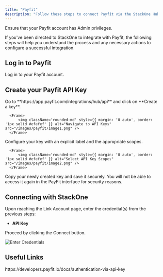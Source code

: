 ```yaml
---
title: "Payfit"
description: "Follow these steps to connect Payfit via the StackOne Hub successfully."
---
```



<Warning>
  Ensure that your Payfit account has Admin privileges.
</Warning>

If you've been directed to StackOne to integrate with Payfit, the following steps will help you understand the process and any necessary actions to configure a successful integration.

## Log in to Payfit

Log in to your Payfit account.


## Create your Payfit API Key

<Steps>
  <Step title="Navigate to API Keys">
      Go to **https://app.payfit.com/integrations/hub/api** and click on **Create a key**.
  
      <Frame>
          <img className='rounded-md' style={{ margin: '0 auto', border: '1px solid #efefef' }} alt="Navigate to API Keys" src="/images/payfit/image1.png" />
      </Frame>
  </Step>
  <Step title="Select API Key Scopes">
      Configure your key with an explicit label and the appropriate scopes.
  
      <Frame>
          <img className='rounded-md' style={{ margin: '0 auto', border: '1px solid #efefef' }} alt="Select API Key Scopes" src="/images/payfit/image2.png" />
      </Frame>
  </Step>
  <Step title="Copy your API Key">
      Copy your newly created key and save it securely. You will not be able to access it again in the PayFit interface for security reasons.
  </Step>
</Steps>

## Connecting with StackOne

Upon reaching the Link Account page, enter the credential(s) from the previous steps:
  - **API Key**

Proceed by clicking the Connect button.

<Frame>
    <img className='rounded-md' style={{ margin: '0 auto', border: '1px solid #efefef' }} alt="Enter Credentials" src="/images/payfit/image3.png" />
</Frame>

<IntegrationFooter />

## Useful Links
<Card title="API Reference" icon="link" href="https://developers.payfit.io/docs/authentication-via-api-key">
  https://developers.payfit.io/docs/authentication-via-api-key
</Card>
